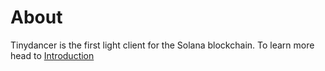 # About

Tinydancer is the first light client for the Solana blockchain.
To learn more head to [Introduction](/)
